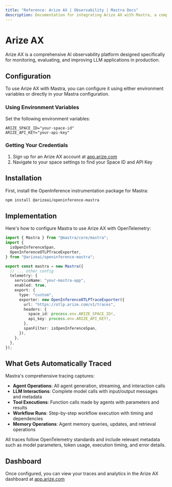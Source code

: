 ```yaml
---
title: "Reference: Arize AX | Observability | Mastra Docs"
description: Documentation for integrating Arize AX with Mastra, a comprehensive AI observability platform for monitoring and evaluating LLM applications.
---
```


# Arize AX

Arize AX is a comprehensive AI observability platform designed specifically for monitoring, evaluating, and improving LLM applications in production.

## Configuration

To use Arize AX with Mastra, you can configure it using either environment variables or directly in your Mastra configuration.

### Using Environment Variables

Set the following environment variables:

```env
ARIZE_SPACE_ID="your-space-id"
ARIZE_API_KEY="your-api-key"
```

### Getting Your Credentials

1. Sign up for an Arize AX account at [app.arize.com](https://app.arize.com)
2. Navigate to your space settings to find your Space ID and API Key

## Installation

First, install the OpenInference instrumentation package for Mastra:

```bash
npm install @arizeai/openinference-mastra
```

## Implementation

Here's how to configure Mastra to use Arize AX with OpenTelemetry:

```typescript
import { Mastra } from "@mastra/core/mastra";
import {
  isOpenInferenceSpan,
  OpenInferenceOTLPTraceExporter,
} from "@arizeai/openinference-mastra";

export const mastra = new Mastra({
  // ... other config
  telemetry: {
    serviceName: "your-mastra-app",
    enabled: true,
    export: {
      type: "custom",
      exporter: new OpenInferenceOTLPTraceExporter({
        url: "https://otlp.arize.com/v1/traces",
        headers: {
          space_id: process.env.ARIZE_SPACE_ID!,
          api_key: process.env.ARIZE_API_KEY!,
        },
        spanFilter: isOpenInferenceSpan,
      }),
    },
  },
});
```

## What Gets Automatically Traced

Mastra's comprehensive tracing captures:

- **Agent Operations**: All agent generation, streaming, and interaction calls
- **LLM Interactions**: Complete model calls with input/output messages and metadata
- **Tool Executions**: Function calls made by agents with parameters and results
- **Workflow Runs**: Step-by-step workflow execution with timing and dependencies
- **Memory Operations**: Agent memory queries, updates, and retrieval operations

All traces follow OpenTelemetry standards and include relevant metadata such as model parameters, token usage, execution timing, and error details.

## Dashboard

Once configured, you can view your traces and analytics in the Arize AX dashboard at [app.arize.com](https://app.arize.com)
